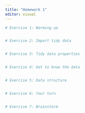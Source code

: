 ```yaml
---
title: "Homework 1"
editor: visual
---
```


```r

# Exercise 1: Warming up


# Exercise 2: Import tidy data


# Exercise 3: Tidy data properties


# Exercise 4: Get to know the data


# Exercise 5: Data structure


# Exercise 6: Your turn


# Exercise 7: Brainstorm
```
